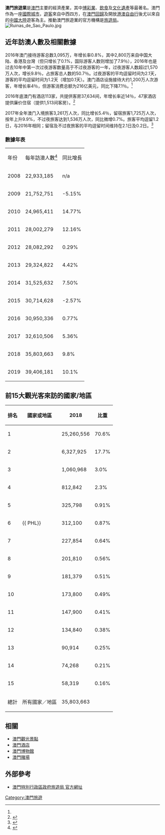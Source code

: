 {{澳门经济}}
'''澳門旅遊業'''是[[澳門|澳門]]主要的經濟產業，其中[[澳門博彩業|博彩業]]、[[飲食|飲食]]及[[文化遺產|文化遺產]]等最著名。澳門作為一座[[國際城市|國際城市]]，[[訪客|遊客]]來自中西四方，在[[澳門回歸|澳門回歸]]及開放[[港澳自由行|港澳自由行]]後尤以來自的[[中國大陸|中國大陸]]遊客為主。推動澳門旅遊業的官方機構是[[旅遊局_(澳門)|旅遊局]]。
[[File:Ruinas_de_Sao_Paulo.jpg|thumb]]

== 近年訪澳人數及相關數據 ==
2016年澳门接待游客总数3,095万，年增长率0.8%，其中2,800万来自中国大陆、香港及台灣（但只增长了0.1%，国际游客人数则增加了7.9％），2016年也是过去10年中第一次过夜游客数量高于不过夜游客的一年，过夜游客人数超过1,570万人次，增长9.8％，占旅客总人数的50.7％。过夜游客的平均逗留时间为2.1天，游客的平均逗留时间为1.2天（增加0.1天）。澳门酒店设施接待大约1,200万人次游客，年增长率4％，但游客消费总额为216亿美元，同比下降7.1％。<ref name="macauhub.com.mo"/>

2016年底澳门有酒店113家，共提供客房37,634间，年增长率近14％，47家酒店提供廉价住宿（提供1,513间客房）。<ref name="macauhub.com.mo">{{Cite news|url=https://macauhub.com.mo/zh/2017/01/19/macau-receives-30-million-visitors-in-2016/|title=2016年澳门接待3,000万游客|date=2017-01-19|newspaper=Macauhub|accessdate=2018-05-24|language=zh-CN|archive-date=2018-05-24|archive-url=https://web.archive.org/web/20180524221846/https://macauhub.com.mo/zh/2017/01/19/macau-receives-30-million-visitors-in-2016/|dead-url=no}}</ref>

2017年全年澳门入境旅客3,261万人次，同比增长5.4％，留宿旅客1,725万人次，按年上升9.9%，不过夜旅客达到1,536万人次，同比微增0.7%。旅客平均逗留1.2日，与2016年相同；留宿及不过夜旅客的平均逗留时间维持在2.1日及0.2日。<ref>{{Cite web|url=http://travel.people.com.cn/n1/2018/0124/c41570-29782924.html|title=澳门2017年12月入境旅客创近年来新高 旅游频道 权威全面报道旅游 人民网|accessdate=2018-05-24|last=104229|work=travel.people.com.cn|archive-date=2018-05-24|archive-url=https://web.archive.org/web/20180524151955/http://travel.people.com.cn/n1/2018/0124/c41570-29782924.html|dead-url=no}}</ref>

=== 數據年表 ===
{| class="wikitable"
|年份
|每年訪澳人數<ref>{{Cite web|url=http://www.dsec.gov.mo/TimeSeriesDatabase.aspx?KeyIndicatorID=27|title=入境旅客|accessdate=2018-05-24|author=|date=|publisher=|archive-date=2018-11-15|archive-url=https://web.archive.org/web/20181115092031/https://www.dsec.gov.mo/TimeSeriesDatabase.aspx?KeyIndicatorID=27|dead-url=no}}</ref>
|同比增長
|-
|2008
|22,933,185
|n/a
|-
|2009
|21,752,751
| -5.15%
|-
|2010
|24,965,411
|14.77%
|-
|2011
|28,002,279
|12.16%
|-
|2012
|28,082,292
|0.29%
|-
|2013
|29,324,822
|4.42%
|-
|2014
|31,525,632
|7.50%
|-
|2015
|30,714,628
| -2.57%
|-
|2016
|30,950,336
|0.77%
|-
|2017
|32,610,506
|5.36%
|-
|2018
|35,803,663
|9.8%
|-
|2019
|39,406,181
|10.1%
|}

== 前15大觀光客來訪的國家/地區 ==
{| class="wikitable sortable"
!排名|| 國家或地區 || 2018 || 比重
|-
| 1|| {{CHNML}} || 25,260,556 || 70.6%
|-
|2 || {{HKG}}  || 6,327,925 || 17.7%
|- 
|3 || {{TWN}}  || 1,060,968 || 3.0%
|-
|4 || {{KOR}}  || 812,842 || 2.3%
|-
|5 ||  {{JPN}}|| 325,798 || 0.91%
|-
|6|| {{	PHL}} || 312,100 || 0.87%
|-
|7 || {{MYS}} || 227,854 || 0.64%
|-
|8 || {{USA}} || 201,810 || 0.56%
|-
|9 || {{THA}} || 181,379 || 0.51%
|-
|10 || {{IDN}} || 173,800 || 0.49%
|-
|11 || {{IND}} || 147,900 || 0.41%
|-
|12 || {{SGP}} || 134,840 || 0.38%
|-
|13 || {{AUS}} || 90,914  || 0.25%
|-
|14 || {{CAN}} || 74,268  || 0.21%
|-
|15 || {{GBR}} || 58,319  || 0.16%
|-
| 總計 || 所有國家／地區 || 35,803,663 || 
|}

==相關==
* [[澳門觀光景點|澳門觀光景點]]
* [[澳門酒店列表|澳門酒店]]
* [[澳門博物館列表|澳門博物館]]
* [[澳門賭場列表|澳門賭場]]

==外部參考==
* [https://web.archive.org/web/20070618100736/http://hk.macautourism.gov.mo/cn/index.php 澳門特別行政區政府旅遊局 官方網址]

{{亚洲题目|旅游业}}
{{Macau topics}}


[[Category:澳門旅遊|Category:澳門旅遊]]